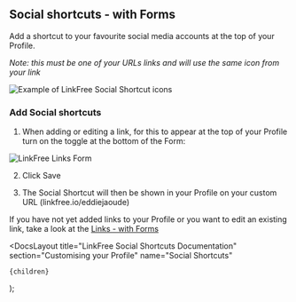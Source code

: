 
## Social shortcuts - with Forms

Add a shortcut to your favourite social media accounts at the top of your Profile.

_Note: this must be one of your URLs links and will use the same icon from your link_

![Example of LinkFree Social Shortcut icons](https://github.com/EddieHubCommunity/LinkFree/assets/82668196/ba099bf6-d61a-4ee2-b8d5-09b2172f0b66)

### Add Social shortcuts

1. When adding or editing a link, for this to appear at the top of your Profile turn on the toggle at the bottom of the Form:

![LinkFree Links Form](https://github.com/EddieHubCommunity/LinkFree/assets/82668196/5cc517d7-1ad0-4d19-bb3c-b02301c2d803)

2. Click Save

3. The Social Shortcut will then be shown in your Profile on your custom URL (linkfree.io/eddiejaoude)

If you have not yet added links to your Profile or you want to edit an existing link, take a look at the [Links - with Forms](/docs/how-to-guides/links-forms)

  <DocsLayout
    title="LinkFree Social Shortcuts Documentation"
    section="Customising your Profile"
    name="Social Shortcuts"
  >
    {children}
  </DocsLayout>
);
